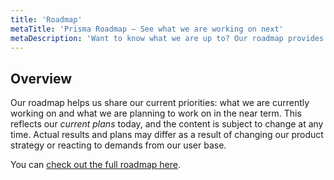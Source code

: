 ```yaml
---
title: 'Roadmap'
metaTitle: 'Prisma Roadmap – See what we are working on next'
metaDescription: 'Want to know what we are up to? Our roadmap provides an overview of our priorities and where we are planning to take Prisma next.'
---
```


## Overview

Our roadmap helps us share our current priorities: what we are currently working on and what we are planning to work on in the near term. This reflects our _current plans_ today, and the content is subject to change at any time. Actual results and plans may differ as a result of changing our product strategy or reacting to demands from our user base.

You can [check out the full roadmap here](https://pris.ly/roadmap).
